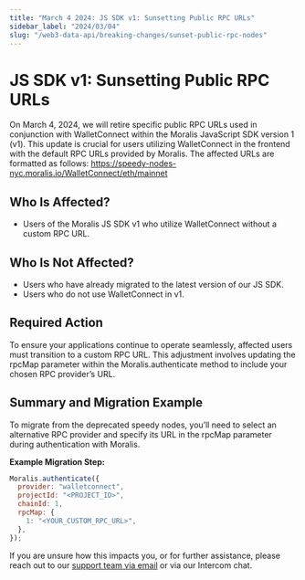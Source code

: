 ```yaml
---
title: "March 4 2024: JS SDK v1: Sunsetting Public RPC URLs"
sidebar_label: "2024/03/04"
slug: "/web3-data-api/breaking-changes/sunset-public-rpc-nodes"
---
```


# JS SDK v1: Sunsetting Public RPC URLs

On March 4, 2024, we will retire specific public RPC URLs used in conjunction with WalletConnect within the Moralis JavaScript SDK version 1 (v1). This update is crucial for users utilizing WalletConnect in the frontend with the default RPC URLs provided by Moralis. The affected URLs are formatted as follows: https://speedy-nodes-nyc.moralis.io/WalletConnect/eth/mainnet

## Who Is Affected?

- Users of the Moralis JS SDK v1 who utilize WalletConnect without a custom RPC URL.

## Who Is Not Affected?

- Users who have already migrated to the latest version of our JS SDK.
- Users who do not use WalletConnect in v1.

## Required Action

To ensure your applications continue to operate seamlessly, affected users must transition to a custom RPC URL. This adjustment involves updating the rpcMap parameter within the Moralis.authenticate method to include your chosen RPC provider’s URL.

## Summary and Migration Example

To migrate from the deprecated speedy nodes, you’ll need to select an alternative RPC provider and specify its URL in the rpcMap parameter during authentication with Moralis.

**Example Migration Step:**

```js
Moralis.authenticate({
  provider: "walletconnect",
  projectId: "<PROJECT_ID>",
  chainId: 1,
  rpcMap: {
    1: "<YOUR_CUSTOM_RPC_URL>",
  },
});
```

If you are unsure how this impacts you, or for further assistance, please reach out to our [support team via email](mailto:support@moralis.io) or via our Intercom chat.
